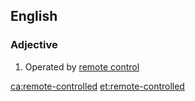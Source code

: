 ==English==

===Adjective===
{{en-adj|head=[[remote]]-[[controlled]]|-}}

# Operated by [[remote control]]

[[ca:remote-controlled]]
[[et:remote-controlled]]